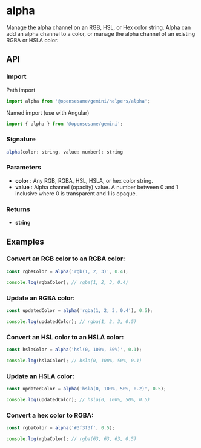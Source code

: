 
<Meta title="Helpers/alpha" />

<h1>alpha</h1>

Manage the alpha channel on an RGB, HSL, or Hex color string. Alpha can add an alpha channel to a color, or manage the alpha channel of an
existing RGBA or HSLA color.

<h2>API</h2>

<h3>Import</h3>

Path import

```javascript
import alpha from '@opensesame/gemini/helpers/alpha';
```

Named import (use with Angular)

```javascript
import { alpha } from '@opensesame/gemini';
```

<h3>Signature</h3>

```javascript
alpha(color: string, value: number): string
```

<h3>Parameters</h3>

<ul>
  <li>
    <strong>color</strong> : Any RGB, RGBA, HSL, HSLA, or hex color string.
  </li>
  <li>
    <strong>value</strong> : Alpha channel (opacity) value. A number between 0 and 1 inclusive where 0 is transparent and 1 is opaque.
  </li>
</ul>

<h3>Returns</h3>

<ul>
  <li>
    <strong>string</strong>
  </li>
</ul>

<h2>Examples</h2>

<h3>Convert an RGB color to an RGBA color:</h3>

```javascript
const rgbaColor = alpha('rgb(1, 2, 3)', 0.4);

console.log(rgbaColor); // rgba(1, 2, 3, 0.4)
```

<h3>Update an RGBA color:</h3>

```javascript
const updatedColor = alpha('rgba(1, 2, 3, 0.4'), 0.5);

console.log(updatedColor); // rgba(1, 2, 3, 0.5)
```

<h3>Convert an HSL color to an HSLA color:</h3>

```javascript
const hslaColor = alpha('hsl(0, 100%, 50%)', 0.1);

console.log(hslaColor); // hsla(0, 100%, 50%, 0.1)
```

<h3>Update an HSLA color:</h3>

```javascript
const updatedColor = alpha('hsla(0, 100%, 50%, 0.2)', 0.5);

console.log(updatedColor); // hsla(0, 100%, 50%, 0.5)
```

<h3>Convert a hex color to RGBA:</h3>

```javascript
const rgbaColor = alpha('#3f3f3f', 0.5);

console.log(rgbaColor); // rgba(63, 63, 63, 0.5)
```
